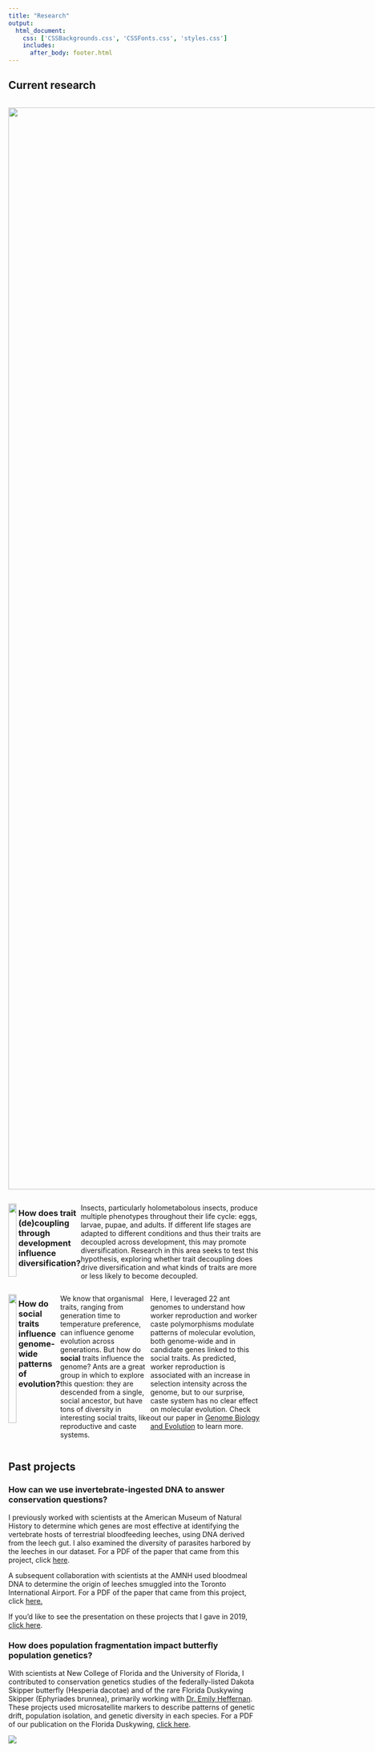```yaml
--- 
title: "Research"
output: 
  html_document:
    css: ['CSSBackgrounds.css', 'CSSFonts.css', 'styles.css']
    includes:
      after_body: footer.html
---
```


<!-- This hides the title "Research" from this page, since I wanted to have a display title that is different from the page title.  -->

<style type="text/css">

.author,.title{
    display: none;
}

</style>

## Current research

:::: {style="display: flex;"}

::: {}

<img src="./cephalotesQueenPadded.gif" width="2160px"/>

:::

::: {}

### How can one genome produce multiple, highly divergent phenotypes?
In some ant species, multiple distinct adult morphologies can develop from a single genotype via developmental plasticity, producing polymorphic caste systems. You can see this in the movie to the left: the large-gastered queen and much smaller worker ants are genetically identical. My research leverages comparative genomics and developmental transcriptomics in the ant genus *Cephalotes* to better understand the genetic mechanisms which may produce ant castes. 

:::

::::



:::: {style="display: flex;"}

::: {}

![](Lifecycle.png){ width=90% }


:::

::: {}

### How does trait (de)coupling through development influence diversification?
Insects, particularly holometabolous insects, produce multiple phenotypes throughout their life cycle: eggs, larvae, pupae, and adults. If different life stages are adapted to different conditions and thus their traits are decoupled across development, this may promote diversification. Research in this area seeks to test this hypothesis, exploring whether trait decoupling does drive diversification and what kinds of traits are more or less likely to become decoupled. 
:::

::::

:::: {style="display: flex;"}

::: {}

![](Social.png){ width=90% }

:::

::: {}

### How do social traits influence genome-wide patterns of evolution?
We know that organismal traits, ranging from generation time to temperature preference, can influence genome evolution across generations. But how do **social** traits influence the genome? Ants are a great group in which to explore this question: they are descended from a single, social ancestor, but have tons of diversity in interesting social traits, like reproductive and caste systems. 

Here, I leveraged 22 ant genomes to understand how worker reproduction and worker caste polymorphisms modulate patterns of molecular evolution, both genome-wide and in candidate genes linked to this social traits. As predicted, worker reproduction is associated with an increase in selection intensity across the genome, but to our surprise, caste system has no clear effect on molecular evolution. Check out our paper in [Genome Biology and Evolution](https://academic.oup.com/gbe/advance-article/doi/10.1093/gbe/evad095/7181139) to learn more.  

:::

::::


































<!-- This adds the floating gif of a Cephalotes colony to the right of the text.  -->

<!-- <script>
   $(document).ready(function() {
     $head = $('#header');
     $head.prepend('<img src=\"tallCephalotesCropped.gif\" style=\"float: right;padding: 50px 0px 0px 30px;width: 215px;\"/>')
   });
</script>
-->


## Past projects

### How can we use invertebrate-ingested DNA to answer conservation questions?
I previously worked with scientists at the American Museum of Natural History to determine which genes are most effective at identifying the vertebrate hosts of terrestrial bloodfeeding leeches, using DNA derived from the leech gut. I also examined the diversity of parasites harbored by the leeches in our dataset. For a PDF of the paper that came from this project, click [here](Siddall2019_IdeatingIDNA.pdf). 

A subsequent collaboration with scientists at the AMNH used bloodmeal DNA to determine the origin of leeches smuggled into the Toronto International Airport. For a PDF of the paper that came from this project, click [here.](Williams2020_CaughtRedHandedIDNAPointsToWil.pdf)

If you'd like to see the presentation on these projects that I gave in 2019, [click here](https://docs.google.com/presentation/d/1TbDIzi-b7nOzG2G7QPHbeaEBfXfC9GMWZradYekb4Tw/edit?usp=sharing). 

### How does population fragmentation impact butterfly population genetics?
With scientists at New College of Florida and the University of Florida, I contributed to conservation genetics studies of the federally-listed Dakota Skipper butterfly (Hesperia dacotae) and of the rare Florida Duskywing Skipper (Ephyriades brunnea), primarily working with [Dr. Emily Heffernan](https://www.ncf.edu/directory/emily-v-heffernan/). These projects used microsatellite markers to describe patterns of genetic drift, population isolation, and genetic diversity in each species. For a PDF of our publication on the Florida Duskywing, [click here](HeffernanEtAl2023.pdf).

![](websitesidebarhorizontal.png)


